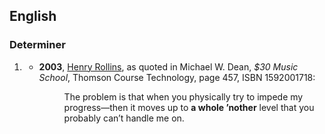 ==English==

===Determiner===
{{en-det|head=[[a]] [[whole]] [['nother|’nother]]}}

# {{context|informal|proscribed|lang=en}} {{alternative form of|a whole nother}}
#* '''2003''', [[w:Henry Rollins|Henry Rollins]], as quoted in Michael W. Dean, ''$30 Music School'', Thomson Course Technology, page 457, ISBN 1592001718:
#*: The problem is that when you physically try to impede my progress—then it moves up to '''a whole ’nother''' level that you probably can’t handle me on.
